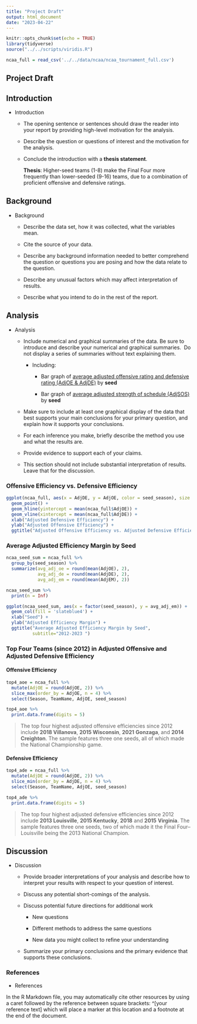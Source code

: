 ```yaml
---
title: "Project Draft"
output: html_document
date: "2023-04-22"
---
```


```r
knitr::opts_chunk$set(echo = TRUE)
library(tidyverse)
source("../../scripts/viridis.R")

ncaa_full = read_csv('../../data/ncaa/ncaa_tournament_full.csv')
```

## Project Draft

## Introduction

-   Introduction

    -   The opening sentence or sentences should draw the reader into your report by providing high-level motivation for the analysis. 

    -   Describe the question or questions of interest and the motivation for the analysis.

    -   Conclude the introduction with a **thesis statement**.

        **Thesis**: Higher-seed teams (1-8) make the Final Four more frequently than lower-seeded (9-16) teams, due to a combination of proficient offensive and defensive ratings.

## Background

-   Background

    -   Describe the data set, how it was collected, what the variables mean.

    -   Cite the source of your data.

    -   Describe any background information needed to better comprehend the question or questions you are posing and how the data relate to the question.

    -   Describe any unusual factors which may affect interpretation of results.

    -   Describe what you intend to do in the rest of the report.

## Analysis

-   Analysis

    -   Include numerical and graphical summaries of the data. Be sure to introduce and describe your numerical and graphical summaries.  Do not display a series of summaries without text explaining them.

        -   Including:

            -   Bar graph of [average adjusted offensive rating and defensive rating (AdjOE & AdjDE)]{.underline} by **seed**

            -   Bar graph of [average adjusted strength of schedule (AdjSOS)]{.underline} by **seed**

    -   Make sure to include at least one graphical display of the data that best supports your main conclusions for your primary question, and explain how it supports your conclusions.

    -   For each inference you make, briefly describe the method you use and what the results are.

    -   Provide evidence to support each of your claims.

    -   This section should not include substantial interpretation of results. Leave that for the discussion.

### Offensive Efficiency vs. Defensive Efficiency

```r
ggplot(ncaa_full, aes(x = AdjDE, y = AdjOE, color = seed_season), size = 3) +
  geom_point() +
  geom_hline(yintercept = mean(ncaa_full$AdjOE)) +
  geom_vline(xintercept = mean(ncaa_full$AdjDE)) +
  xlab("Adjusted Defensive Efficiency") +
  ylab("Adjusted Offensive Efficiency") +
  ggtitle("Adjusted Offensive Efficiency vs. Adjusted Defensive Efficiency", subtitle="Each NCAA Tournament Team, 2012-23")
```

### Average Adjusted Efficiency Margin by Seed

```r
ncaa_seed_sum = ncaa_full %>%
  group_by(seed_season) %>%
  summarize(avg_adj_oe = round(mean(AdjOE), 2),
            avg_adj_de = round(mean(AdjDE), 2),
            avg_adj_em = round(mean(AdjEM), 2))

ncaa_seed_sum %>%
  print(n = Inf)

ggplot(ncaa_seed_sum, aes(x = factor(seed_season), y = avg_adj_em)) +
  geom_col(fill = 'slateblue4') +
  xlab("Seed") +
  ylab("Adjusted Efficiency Margin") +
  ggtitle("Average Adjusted Efficiency Margin by Seed",
          subtitle="2012-2023 ")
```

### Top Four Teams (since 2012) in Adjusted Offensive and Adjusted Defensive Efficiency

#### Offensive Efficiency

```r
top4_aoe = ncaa_full %>%
  mutate(AdjOE = round(AdjOE, 2)) %>%
  slice_max(order_by = AdjOE, n = 4) %>%
  select(Season, TeamName, AdjOE, seed_season)

top4_aoe %>%
  print.data.frame(digits = 5)
```

> The top four highest adjusted offensive efficiencies since 2012 include **2018 Villanova**, **2015 Wisconsin**, **2021** **Gonzaga**, and **2014 Creighton**. The sample features three one seeds, all of which made the National Championship game.

#### Defensive Efficiency

```r
top4_ade = ncaa_full %>%
  mutate(AdjDE = round(AdjDE, 2)) %>%
  slice_min(order_by = AdjDE, n = 4) %>%
  select(Season, TeamName, AdjOE, seed_season)

top4_ade %>%
  print.data.frame(digits = 5)
```

> The top four highest adjusted defensive efficiencies since 2012 include **2013 Louisville**, **2015 Kentucky**, **2018** and **2015** **Virginia**. The sample features three one seeds, two of which made it the Final Four--Louisville being the 2013 National Champion.

## Discussion

-   Discussion

    -   Provide broader interpretations of your analysis and describe how to interpret your results with respect to your question of interest.

    -   Discuss any potential short-comings of the analysis.

    -   Discuss potential future directions for additional work

        -   New questions

        -   Different methods to address the same questions

        -   New data you might collect to refine your understanding

    -   Summarize your primary conclusions and the primary evidence that supports these conclusions.

### References

-   References

In the R Markdown file, you may automatically cite other resources by using a caret followed by the reference between square brackets: \^[your reference text] which will place a marker at this location and a footnote at the end of the document.
